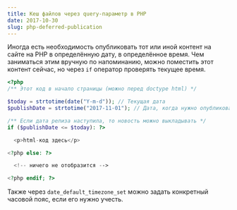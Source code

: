 ```yaml
---
title: Кеш файлов через query-параметр в PHP
date: 2017-10-30
slug: php-deferred-publication
---
```


Иногда есть необходимость опубликовать тот или иной контент на сайте на PHP в определённую дату, в определённое время. Чем заниматься этим вручную по напоминанию, можно поместить этот контент сейчас, но через `if` оператор проверять текущее время.

```php
<?php
/** Этот код в начало страницы (можно перед doctype html) */

$today = strtotime(date("Y-m-d")); // Текущая дата
$publishDate = strtotime("2017-11-01"); // Дата, когда нужно опубликовать этот контент. Переменную можно называть как угодно

/** Если дата релиза наступила, то новость можно выкладывать */
if ($publishDate <= $today): ?>

  <p>html-код здесь</p>

<?php else: ?>

  <!-- ничего не отобразится -->

<?php endif; ?>
```

Также через `date_default_timezone_set` можно задать конкретный часовой пояс, если его нужно учесть.
